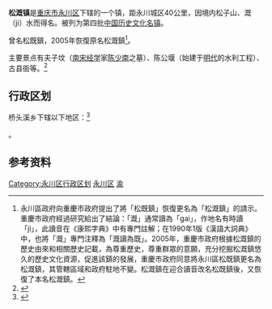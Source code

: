 {{中国乡级行政区|50/01/18/107/000}}
'''松溉镇'''是[[重庆市|重庆市]][[永川区|永川区]]下辖的一个镇，距永川城区40公里，因境内松子山、溉（ji）水而得名。被列为第四批[[中国历史文化名镇|中国历史文化名镇]]。

曾名松既鎮，2005年恢復原名松溉鎮<ref>永川區政府向重慶市政府提出了將「松既鎮」恢復更名為「松溉鎮」的請示。重慶市政府經過研究給出了結論：「溉」通常讀為「gai」，作地名有時讀「jì」，此讀音在《康熙字典》中有專門註解；在1990年1版《漢語大詞典》中，也將「溉」專門注釋為「溉讀為既」。2005年，重慶市政府根據松溉鎮的歷史由來和相關歷史記載，為尊重歷史，尊重群眾的意願，充分挖掘松溉鎮悠久的歷史文化資源，促進該鎮的發展，重慶市政府同意將永川區松既鎮更名為松溉鎮，其管轄區域和政府駐地不變。松溉鎮在迎合讀音改名松既鎮後，又恢復了本名松溉鎮。</ref>。

主要景点有夫子坟（[[南宋|南宋]][[经学|经学]]家[[陈少南|陈少南]]之墓）、陈公堰（始建于[[明代|明代]]的水利工程）、古县衙等。<ref name="中国古镇游">{{cite book zh |author=中国古镇游编辑部 |title=中国古镇游（2010年全新升级版） |publisher=陕西师范大学出版社 |date=2010年1月 |id=ISBN 978-7-5613-4121-6}}</ref>

== 行政区划 ==

桥头溪乡下辖以下地区：<ref>{{PRC admin/ref sgc|50/01/18/107/000}}</ref>

{{PRC admin/children|50/01/18/107/000}}。

== 参考资料 ==

{{reflist}}

{{重庆市永川区行政区划}}
{{中国历史文化名镇}}

[[Category:永川区行政区划|Category:永川区行政区划]]
[[Category:重庆乡镇|永川区]]
[[Category:中国历史文化名镇|渝]]